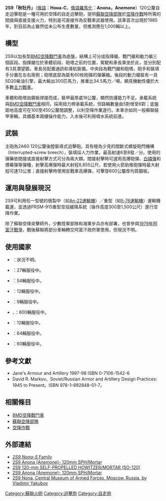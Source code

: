 {{noteTA
|1=zh-hans:毫米;zh-hk:毫米;zh-tw:公釐;
|2=zh-hans:米;zh-hk:米;zh-tw:公尺;
|3=zh-hans:坦克;zh-hk:坦克;zh-tw:戰車;
|4=zh-hans:主战坦克;zh-hk:主戰坦克;zh-tw:主力戰車;
}}

{{Infobox weapon
|is_vehicle=yes
|名稱= 2S9自走迫擊砲 [[File:Flag_of_Russia.svg|30px]]<br />2S9 Nona 
|圖片= [[File:2S9_Nona-S.png|300px]]
|照片說明=2S9自走迫擊砲 
|類型=自走砲
|代號=Anemone
|服役=1985年
|退役=
|產地={{RUS}}
|設計=Volgograd Tractor Plant
|生產=Volgograd Tractor Plant
|產量=800輛以上
|造價=
|用戶={{RUS}}<br />{{USSR}}<br />{{BLR}}<br />{{AZE}}<br />{{KGZ}}<br />{{MDA}}<br />{{TKM}}<br />{{UKR}}<br />{{UZB}}
|衍生自=[[BTR-D|BTR-D]]
|衍生=2S9-1、2S23<br>2B16、2S31
|乘員= 4   
|長度= 6.02米 
|闊度= 2.63米 
|高度= 2.3米 
|重量= 8.7噸 
|裝甲= 15 mm鋼板[[裝甲|裝甲]]<br />（可加掛反應裝甲）   
|主要= 120毫米後膛裝填式迫擊砲   
|次要= 7.62毫米PKT同軸機槍   
|引擎= 5D20柴油引擎   
|引擎馬力= 300匹
|懸掛= 扭力桿 
|平地時速= 60公里/小時 
|馬力/重量= 34.5馬力／噸
|行動= 500公里 
}}
'''2S9「秋牡丹」'''（[[俄語|俄語]]：'''Нона-С'''，[[俄語羅馬化|俄語羅馬化]]：'''Anona，Anemone'''）120公釐自走迫擊砲是一種可用於空降的自走迫擊砲，提供[[蘇聯空降部隊|蘇聯空降部隊]]於[[空降作戰|空降作戰]]時所需的間接與直接支援火力，特別是可直接作為反戰車武器使用。該車首次出現於1985年，到目前為止雖然從未公布生產數量，但推測應在1,000輛以上。

== 構型 ==

2S9以加長型[[BMD空降戰鬥車|BMD空降戰鬥車]]為底盤，結構上可分成指揮艙、戰鬥艙和動力艙三個區段。指揮艙位於車體前段、砲塔之前的位置，駕駛和車長乘坐於此，並分別配有3具潛望鏡，車長另配置通訊和導航裝備。中央段為戰鬥艙和砲塔，砲手和裝填手分置在左右兩側；砲塔底部為裝有60枚砲彈的彈藥箱。後段的動力艙裝有一具5D20柴油引擎，最大輸出300匹馬力，推重比34.5馬力／噸，顯見機動性優於大多數[[主力戰車|主力戰車]]。

車體和砲塔由鋼板焊接而成，裝甲最厚處16公釐，顯然防護能力不足。承載系統與[[BMD空降戰鬥車|BMD空降戰鬥車]]相同，採用扭力桿承載系統，但路輪數量由5對增至6對；底盤距地高度可在100至450公釐間調整，以利空降作業遂行。本車亦如同一般蘇聯裝甲車輛，具備基本兩棲操作能力，入水後可利用噴水系統前進。

== 武裝 ==

主砲為2A60 120公釐後膛裝填式迫擊砲，具有極為少見的間斷式螺旋砲閂機構（Interrupted-screw breech），裝填採人力作業，最高射速6至8發／分。使用的彈藥依間接或直接射擊方式可分為兩大類。間接射擊時可選用高爆砲彈、[[白磷彈|白磷彈]]和煙幕彈等彈種，射擊高爆彈時最大射程8,855公尺，若使用火箭助推砲彈時最大射程可達13公里；直接射擊時使用反戰車高爆彈，可擊穿600公釐厚均質鋼板。

== 運用與發展現況 ==

2S9可利用任一型號的俄製中（如[[An-22運輸機|An-22運輸機]]）／重型（如[[Il-76運輸機|Il-76運輸機]]）運輸機載運，並透過PRSM-915重型空投緩降系統（操作高度300至1,500公尺）進行空降作業。

除了蘇聯空降突擊師外，少數陸軍部隊和海軍步兵亦有部署，也曾參與[[阿富汗戰爭_(1979年)|1979年阿富汗戰爭]]，戰後蘇聯將部分車輛轉交阿富汗政府軍使用，但現況不明。

== 使用國家 ==
*{{AFG}}：狀況不明。
*{{AZE}}：27輛服役中。
*{{BLR}}：54輛服役中。
*{{KGZ}}：12輛服役中。
*{{MDA}}：9輛服役中。
*{{USSR}}、{{RUS}}：600輛服役中。
*{{TKM}}：12輛服役中。
*{{UKR}}：64輛服役中。
*{{UZB}}：60輛服役中。

== 參考文獻 ==
*Jane's Armour and Artillery 1997-98 ISBN 0-7106-1542-6
*David R. Markov。Soviet/Russian Armor and Artillery Design Practices: 1945 to Present。ISBN 978-1-892848-01-7。

== 相關條目 ==
*[[BMD空降戰鬥車|BMD空降戰鬥車]]
*[[蘇聯空降部隊|蘇聯空降部隊]]
*[[空降作戰|空降作戰]]

== 外部連結 ==
* [http://www.army-guide.com/eng/product1785.html?PHPSESSID=0df4fe483268082858a71be1b4079590 ''2S9 Nona-S'' Family] {{Wayback|url=http://www.army-guide.com/eng/product1785.html?PHPSESSID=0df4fe483268082858a71be1b4079590 |date=20211116075229 }}
*[http://www.fas.org/man/dod-101/sys/land/row/2s9.htm 2S9 Anona (Anemone)- 120mm SPH/Mortar]{{Wayback|url=http://www.fas.org/man/dod-101/sys/land/row/2s9.htm |date=20200730025202 }}
*[https://web.archive.org/web/20100110045031/http://www.armscontrol.ru/atmtc/Arms_systems/Land/Artillery/Self_Propelled/Self_Prop_Art_Mortars.htm#2s9 2S9 120-mm SELF-PROPELLED HOWITZER/MORTAR (SO-120)] 
*[http://www.globalsecurity.org/military/world/russia/2s9.htm 2S9 Anona (Anemone)- 120mm SPH/Mortar]{{Wayback|url=http://www.globalsecurity.org/military/world/russia/2s9.htm |date=20080612194838 }}
*[http://svsm.org/gallery/2s9_cmvs 2S9 Nona, Central Museum of Armed Forces, Moscow, Russia, by Vladimir Yakubov]{{Wayback|url=http://svsm.org/gallery/2s9_cmvs |date=20160306013622 }}

{{俄罗斯装甲战斗车辆}}

[[Category:蘇聯火砲|Category:蘇聯火砲]]
[[Category:迫擊炮|Category:迫擊炮]]
[[Category:自走炮|Category:自走炮]]